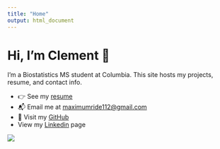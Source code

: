 ```yaml
---
title: "Home"
output: html_document
---
```


# Hi, I’m Clement 👋

I’m a Biostatistics MS student at Columbia. This site hosts my projects, resume, and contact info.

- 👉 See my [resume](resume.html)
- 📬 Email me at [maximumride112@gmail.com](mailto:maximumride112@gmail.com)
- 🐙 Visit my [GitHub](https://github.com/clementiaboo)
- View my [Linkedin](https:/www.linkedin.com/in/clement-li-881696a4/) page 

![](https://shortpixel.com/blog/wp-content/uploads/2023/12/nyan-cat.gif)
